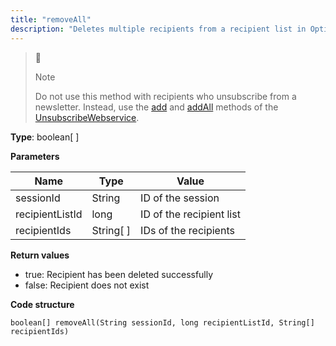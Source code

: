 ```yaml
---
title: "removeAll"
description: "Deletes multiple recipients from a recipient list in Optimizely Campaign."
---
```


> 📘
> 
> Note
> 
> Do not use this method with recipients who unsubscribe from a newsletter. Instead, use the [add](/optimizely-campaign/docs/add-unsubscribewebservicews) and [addAll](/optimizely-campaign/docs/addall-unsubscribewebservicews) methods of the [UnsubscribeWebservice](/optimizely-campaign/docs/unsubscribewebservice).

**Type**: boolean\[ \]

**Parameters**

| Name            | Type        | Value                    |
| --------------- | ----------- | ------------------------ |
| sessionId       | String      | ID of the session        |
| recipientListId | long        | ID of the recipient list |
| recipientIds    | String\[ \] | IDs of the recipients    |

**Return values**

* true: Recipient has been deleted successfully
* false: Recipient does not exist

**Code structure**

`boolean[] removeAll(String sessionId, long recipientListId, String[] recipientIds)
`